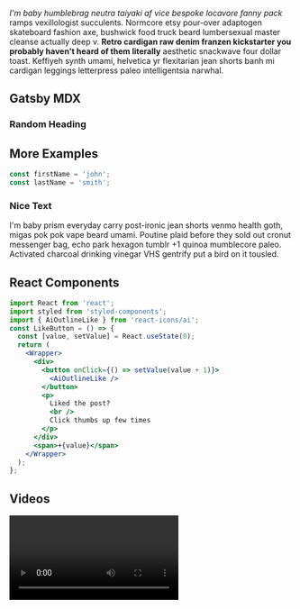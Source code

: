 
<Layout>
  <Hero />
  <section className="mdx-page">

_I'm baby humblebrag neutra taiyaki af vice bespoke locavore fanny pack_ ramps vexillologist succulents. Normcore etsy pour-over adaptogen skateboard fashion axe, bushwick food truck beard lumbersexual master cleanse actually deep v. **Retro cardigan raw denim franzen kickstarter you probably haven't heard of them literally** aesthetic snackwave four dollar toast. Keffiyeh synth umami, helvetica yr flexitarian jean shorts banh mi cardigan leggings letterpress paleo intelligentsia narwhal.

# Gatsby MDX

### Random Heading

## More Examples

  <div className="code">

```js
const firstName = 'john';
const lastName = 'smith';
```

   </div>

  <div className="nice-text">

### Nice Text

<FiInfo className='nice-text-icon'></FiInfo>

I'm baby prism everyday carry post-ironic jean shorts venmo health goth, migas pok pok vape beard umami. Poutine plaid before they sold out cronut messenger bag, echo park hexagon tumblr +1 quinoa mumblecore paleo. Activated charcoal drinking vinegar VHS gentrify put a bird on it tousled.

  </div>

## React Components

<Counter />

```jsx
import React from 'react';
import styled from 'styled-components';
import { AiOutlineLike } from 'react-icons/ai';
const LikeButton = () => {
  const [value, setValue] = React.useState(0);
  return (
    <Wrapper>
      <div>
        <button onClick={() => setValue(value + 1)}>
          <AiOutlineLike />
        </button>
        <p>
          Liked the post?
          <br />
          Click thumbs up few times
        </p>
      </div>
      <span>+{value}</span>
    </Wrapper>
  );
};
```

<LikeButton />

## Videos

<RegVideo />
<Video />

<h2>regular heading</h2>
<h2 title> nice title </h2>

<h4>inline code</h4>

`console.log('hello there')`

<h4> blockquote element </h4>

<blockquote display='default'>
  I'm baby prism everyday carry post-ironic jean shorts venmo health goth, migas
</blockquote>

<blockquote display='info'>
  I'm baby prism everyday carry post-ironic jean shorts venmo health goth, migas
</blockquote>

<blockquote display='warning'>
  I'm baby prism everyday carry post-ironic jean shorts venmo health goth, migas
</blockquote>

<blockquote>
  I'm baby gluten-free lo-fi tumblr, bicycle rights edison bulb green juice
  ennui next level viral jean shorts. Food truck godard street art migas fixie
  shaman paleo chia single-origin coffee poke pug portland flannel.
</blockquote>

> hello there

---

#### Javascript

```js
// comments
const name = 'john';
const channel = 'coding addict';

function featuredProducts(data) {
  return data.filter((item) => {
    return item.featured === true;
  });
}
featuredProducts();
```

---

#### JSX

```jsx
import React from 'react';

const Counter = () => {
  const [count, setCount] = React.useState(0);
  return (
    <section className='counter'>
      <h4>show some love to MDX</h4>
      <h4>likes {count}</h4>
      <button className='btn btn-danger' onClick={() => setCount(count + 1)}>
        i like mdx
      </button>
    </section>
  );
};
export default Counter;
```

---

#### HTML

```html
<h1>hello world</h1>
<p class="random">random text</p>
<section class="contact">
  <div class="title">
    <h1>contact us</h1>
  </div>
</section>
```

---

#### CSS

```css file=App.js
max-width: 500px;
border-radius: var(--radius);
padding: 1rem 1.5rem;
background: var(--clr-grey-10);
text-align: center;
```

<article>this is aside</article>

  <Link to="/posts" className="btn center-btn">all posts</Link>
  </section>
</Layout>
